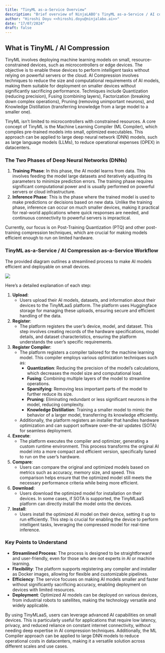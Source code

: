 ```yaml
---
title: "TinyML as-a-Service Overview"
description: "Brief overview of NinjaLABO's TinyML as-a-Service / AI compression as-a-Service "
author: "Hiroshi Doyu <<hiroshi.doyu@ninjalabo.ai>>"
date: "17/07/2024"
draft: false
---
```


## What is TinyML / AI Compression

TinyML involves deploying machine learning models on small, resource-constrained devices, such as microcontrollers or edge devices. The objective is to enable these devices to perform intelligent tasks without relying on powerful servers or the cloud. AI Compression involves techniques to reduce the size and computational requirements of AI models, making them suitable for deployment on smaller devices without significantly sacrificing performance. Techniques include Quantization (reducing precision), Fusing (combining layers), Factorization (breaking down complex operations), Pruning (removing unimportant neurons), and Knowledge Distillation (transferring knowledge from a large model to a smaller one).

TinyML isn't limited to microcontrollers with constrained resources. A core concept of TinyML is the Machine Learning Compiler (ML Compiler), which compiles pre-trained models into small, optimized executables. This approach can be applied to large deep neural network (DNN) models, such as large language models (LLMs), to reduce operational expenses (OPEX) in datacenters.

### The Two Phases of Deep Neural Networks (DNNs)

1. **Training Phase**: In this phase, the AI model learns from data. This involves feeding the model large datasets and iteratively adjusting its parameters to minimize prediction errors. The training phase requires significant computational power and is usually performed on powerful servers or cloud infrastructure.
2. **Inference Phase**: This is the phase where the trained model is used to make predictions or decisions based on new data. Unlike the training phase, inference can occur on much smaller devices, making it practical for real-world applications where quick responses are needed, and continuous connectivity to powerful servers is impractical.

Currently, our focus is on Post-Training Quantization (PTQ) and other post-training compression techniques, which are crucial for making models efficient enough to run on limited hardware.

### TinyML as-a-Service / AI Compression as-a-Service Workflow

The provided diagram outlines a streamlined process to make AI models efficient and deployable on small devices.

![](../images/tinymlaas_detail.png)

Here’s a detailed explanation of each step:

1. **Upload**:
   - Users upload their AI models, datasets, and information about their devices to the TinyMLaaS platform. The platform uses Huggingface storage for managing these uploads, ensuring secure and efficient handling of the data.

2. **Register**:
   - The platform registers the user's device, model, and dataset. This step involves creating records of the hardware specifications, model details, and dataset characteristics, ensuring the platform understands the user's specific requirements.

3. **Register Compiler**:
   - The platform registers a compiler tailored for the machine learning model. This compiler employs various optimization techniques such as:
     - **Quantization**: Reducing the precision of the model's calculations, which decreases the model size and computational load.
     - **Fusing**: Combining multiple layers of the model to streamline operations.
     - **Sparsifying**: Removing less important parts of the model to further reduce its size.
     - **Pruning**: Eliminating redundant or less significant neurons in the model, reducing complexity.
     - **Knowledge Distillation**: Training a smaller model to mimic the behavior of a larger model, transferring its knowledge efficiently.
   - Additionally, the platform registers an installer that handles hardware optimization and can support software over-the-air updates (SOTA) for seamless deployment.

4. **Execute**:
   - The platform executes the compiler and optimizer, generating a custom runtime environment. This process transforms the original AI model into a more compact and efficient version, specifically tuned to run on the user's hardware.

5. **Compare**:
   - Users can compare the original and optimized models based on metrics such as accuracy, memory size, and speed. This comparison helps ensure that the optimized model still meets the necessary performance criteria while being more efficient.

6. **Download**:
   - Users download the optimized model for installation on their devices. In some cases, if SOTA is supported, the TinyMLaaS platform can directly install the model onto the devices.

7. **Install**:
   - Users install the optimized AI model on their device, setting it up to run efficiently. This step is crucial for enabling the device to perform intelligent tasks, leveraging the compressed model for real-time inference.

### Key Points to Understand

- **Streamlined Process**: The process is designed to be straightforward and user-friendly, even for those who are not experts in AI or machine learning.
- **Flexibility**: The platform supports registering any compiler and installer as Docker images, allowing for flexible and customizable pipelines.
- **Efficiency**: The service focuses on making AI models smaller and faster without significantly sacrificing accuracy, enabling deployment on devices with limited resources.
- **Deployment**: Optimized AI models can be deployed on various devices, from industrial robots to satellites, making the technology versatile and widely applicable.

By using TinyMLaaS, users can leverage advanced AI capabilities on small devices. This is particularly useful for applications that require low latency, privacy, and reduced reliance on constant internet connectivity, without needing deep expertise in AI compression techniques. Additionally, the ML Compiler approach can be applied to large DNN models to reduce operational costs in datacenters, making it a versatile solution across different scales and use cases.